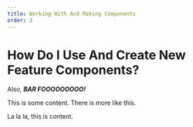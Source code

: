 ```yaml
---
title: Working With And Making Components
order: 3
---
```


# How Do I Use And Create New Feature Components?

Also, ***BAR FOOOOOOOOO!***

This is some content. There is more like this.

La la la, this is content.
